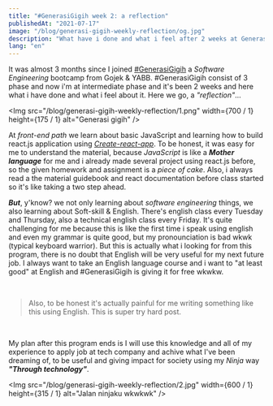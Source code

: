 ```yaml
---
title: "#GenerasiGigih week 2: a reflection"
publishedAt: "2021-07-17"
image: "/blog/generasi-gigih-weekly-reflection/og.jpg"
description: "What have i done and what i feel after 2 weeks at GenerasiGigih intermediate phase"
lang: "en"
---
```


It was almost 3 months since I joined [#GenerasiGigih](https://sites.google.com/anakbangsabisa.org/generasi-gigih-portal-pendafta/generasi-gigih) a _Software Engineering_ bootcamp from Gojek & YABB.
#GenerasiGigih consist of 3 phase and now i'm at intermediate phase and it's been 2 weeks and here what i have done and what i feel about it. Here we go, a *"reflection"*...

<Img
  src="/blog/generasi-gigih-weekly-reflection/1.png"
  width={700 / 1}
  height={175 / 1}
  alt="Generasi gigih"
/>

At _front-end path_ we learn about basic JavaScript and learning how to build react.js application using [_Create-react-app_](https://create-react-app.dev/docs/getting-started). To be honest, it was easy for me to understand the material, because *JavaScript* is like a ***Mother language*** for me and i already made several project using react.js before, so the given homework and assignment is a *piece of cake*. Also, i always read a the material guidebook and react documentation before class started so it's like taking a two step ahead.
<br/>

***But***, y'know? we not only learning about *software engineering* things, we also learning about Soft-skill & English. There's english class every Tuesday and Thursday, also a technical english class every Friday. It's quite challenging for me because this is like the first time i speak using english and even my grammar is quite good, but my pronounciation is bad wkwk (typical keyboard warrior). But this is actually what i looking for from this program, there is no doubt that English will be very useful for my next future job. I always want to take an English language course and i want to "at least good" at English and #GenerasiGigih is giving it for free wkwkw.

<br/>

> Also, to be honest it's actually painful for me writing something like this using English. This is super try hard post.

<br/>

My plan after this program ends is I will use this knowledge and all of my experience to apply job at tech company and achive what I've been dreaming of, to be useful and giving impact for society using my *Ninja* way ***"Through technology"***.

<Img
  src="/blog/generasi-gigih-weekly-reflection/2.jpg"
  width={600 / 1}
  height={315 / 1}
  alt="Jalan ninjaku wkwkwk"
/>